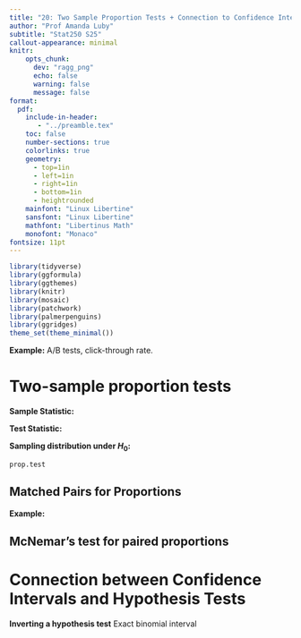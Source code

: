```yaml
---
title: "20: Two Sample Proportion Tests + Connection to Confidence Intervals"
author: "Prof Amanda Luby"
subtitle: "Stat250 S25"
callout-appearance: minimal
knitr:
    opts_chunk: 
      dev: "ragg_png"
      echo: false
      warning: false
      message: false
format:
  pdf:
    include-in-header: 
       - "../preamble.tex"
    toc: false
    number-sections: true
    colorlinks: true
    geometry:
      - top=1in
      - left=1in
      - right=1in
      - bottom=1in
      - heightrounded
    mainfont: "Linux Libertine"
    sansfont: "Linux Libertine"
    mathfont: "Libertinus Math"
    monofont: "Monaco"
fontsize: 11pt
---
```


```r
library(tidyverse)
library(ggformula)
library(ggthemes)
library(knitr)
library(mosaic)
library(patchwork)
library(palmerpenguins)
library(ggridges)
theme_set(theme_minimal())
```


**Example:** A/B tests, click-through rate. 

# Two-sample proportion tests

**Sample Statistic:** 

**Test Statistic:** 

**Sampling distribution under $H_0$:**

`prop.test`

## Matched Pairs for Proportions

**Example:** 

::: callout-note
## McNemar's test for paired proportions

\vspace{2in}

:::

# Connection between Confidence Intervals and Hypothesis Tests



**Inverting a hypothesis test** Exact binomial interval
